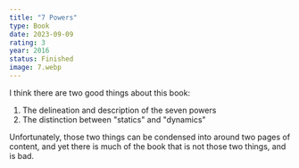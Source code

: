 ```yaml
---
title: "7 Powers"
type: Book
date: 2023-09-09
rating: 3
year: 2016
status: Finished
image: 7.webp
---
```


I think there are two good things about this book:

1. The delineation and description of the seven powers
2. The distinction between "statics" and "dynamics"

Unfortunately, those two things can be condensed into around two pages of content, and
yet there is much of the book that is not those two things, and is bad.

